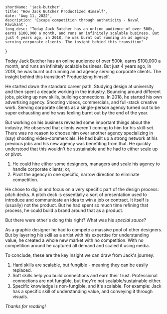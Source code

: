 
	shortName: 'jack-butcher',
	title: "How Jack Butcher Productized Himself",
	date: 'Aug 11, 2022',
	description: 'Escape competition through autheticity - Naval Ravikant',
    long_desc: "Today Jack Butcher has an online audience of over 500k, earns $100,000 a month, and runs an infinitely scalable business. But just 4 years ago, in 2018, he was burnt out running an ad agency serving corporate clients. The insight behind this transition"
}

Today Jack Butcher has an online audience of over 500k, earns $100,000 a month, and runs an infinitely scalable business. But just 4 years ago, in 2018, he was burnt out running an ad agency serving corporate clients. The insight behind this transition? Productizing himself.

He started down the standard career path. Studying design at university and then spent a decade working in the industry. Bouncing around different jobs, picking up new skills, building connections. In 2018, he started his own advertising agency. Shooting videos, commercials, and full-stack creative work. Serving corporate clients as a single-person agency turned out to be super exhausting and he was feeling burnt out by the end of the year.

But working on his business revealed some important things about the industry. He observed that clients weren't coming to him for his skill-set. There was no reason to choose him over another agency specializing in (say) shooting video-commercials. He had built up a strong network at his previous jobs and his new agency was benefiting from that. He quickly understood that this wouldn't be sustainable and he had to either scale up or pivot.
1. He could hire either some designers, managers and scale his agency to handle corporate clients; or,
2. Pivot the agency in one specific, narrow direction to eliminate competition.

He chose to dig in and focus on a very specific part of the design process: pitch decks. A pitch deck is essentially a sort of presentation used to introduce and communicate an idea to win a job or contract. It itself is (usually) not the product. But he had spent so much time refining that process, he could build a brand around that as a product.

But there were other's doing this right? What was his *special sauce*?

As a graphic designer he had to compete a massive pool of other designers. But by layering his skill as a artist with his expertise for understanding value, he created a whole new market with no competition. With no competition around he captured all demand and scaled it using media.

<OptimizedImage
    src={venn_svg}
    alt="Venn Diagram representing Jack relative to the design industry."
/>

To conclude, these are the key insight we can draw from Jack's journey:

1. Hard skills are scalable, but fungible - meaning they can be easily replaced.
2. Soft skills help you build connections and earn their trust. Professional connections are not fungible, but they're not scalable/sustainable either.
3. Specific knowledge is non-fungible, and it's scalable. For example: Jack has a specific skill of understanding value, and conveying it through visuals.

*Thanks for reading!*

